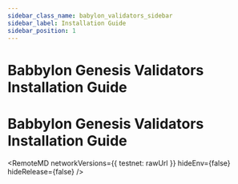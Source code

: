 ```yaml
---
sidebar_class_name: babylon_validators_sidebar
sidebar_label: Installation Guide
sidebar_position: 1
---
```


# Babbylon Genesis Validators Installation Guide
# Babbylon Genesis Validators Installation Guide



<RemoteMD
  networkVersions={{
   testnet: rawUrl
  }}
  hideEnv={false}
  hideRelease={false}
/>
